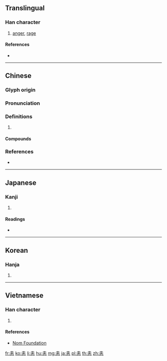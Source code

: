 ==Translingual==

===Han character===
{{Han char|rn=61|rad=心|as=06|sn=10|four=40331|canj=GGP|ids=⿱圭心}}

# [[anger]], [[rage]]

====References====
* {{Han ref|kx=0384.240|dkj=10566|dj=0715.070|hdz=42289.060|uh=605A|ud=24666|bh=D17D|bd=53629}}

----

==Chinese==
{{zh-forms}}

===Glyph origin===
{{Han etym}}

===Pronunciation===
{{zh-pron
|m=huì
|c=wai3,wai6,waai6
|mc=y
|oc=y
|cat=
}}

===Definitions===
{{zh-hanzi}}

# {{rfdef|zh}}

====Compounds====
{{zh-der|大恚|忿恚|怫恚|恚怒|恚恨|恚憤|恚望|恚礙|慍恚|憤恚|瞋恚}}

===References===
* {{R:yue:Hanzi}}

----

==Japanese==

===Kanji===
{{ja-kanji|grade=|rs=心06}}

# {{defn|lang=ja|sort=心06}}

====Readings====
* {{ja-readings|on=[[い]] (i)|kun=[[いかる]] (ikaru)}}

----

==Korean==

===Hanja===
{{ko-hanja|hangeul=에|eumhun=|rv=e|mr=e|y=ey}}

# {{defn|lang=ko|sort=心06}}

----

==Vietnamese==

===Han character===
{{vi-readings|rs=心06|hanviet=[[huệ]], [[khuê]]}}

# {{defn|lang=vi|sort=心06}}

====References====
* [http://nomfoundation.org/common/nom_details.php?codepoint=605a Nom Foundation]

[[fr:恚]]
[[ko:恚]]
[[li:恚]]
[[hu:恚]]
[[mg:恚]]
[[ja:恚]]
[[pl:恚]]
[[th:恚]]
[[zh:恚]]